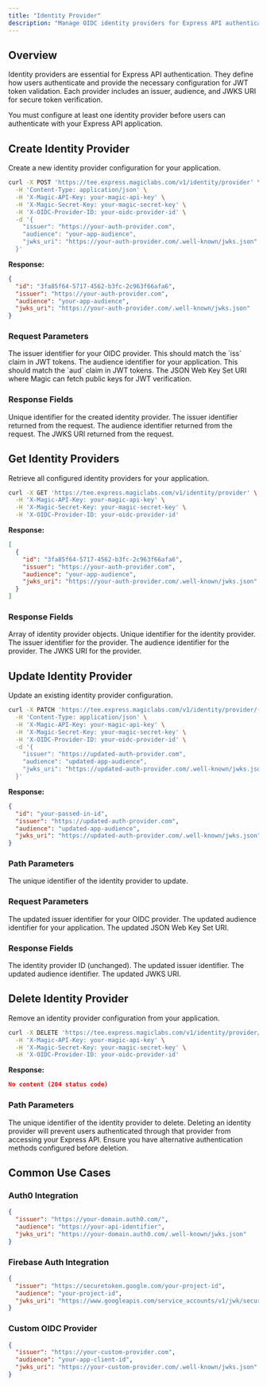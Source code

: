```yaml
---
title: "Identity Provider"
description: "Manage OIDC identity providers for Express API authentication, including creating, updating, retrieving, and deleting provider configurations."
---
```


## Overview

Identity providers are essential for Express API authentication. They define how users authenticate and provide the necessary configuration for JWT token validation. Each provider includes an issuer, audience, and JWKS URI for secure token verification.

<Info>
You must configure at least one identity provider before users can authenticate with your Express API application.
</Info>

## Create Identity Provider

Create a new identity provider configuration for your application.

```bash cURL icon="square-terminal"
curl -X POST 'https://tee.express.magiclabs.com/v1/identity/provider' \
  -H 'Content-Type: application/json' \
  -H 'X-Magic-API-Key: your-magic-api-key' \
  -H 'X-Magic-Secret-Key: your-magic-secret-key' \
  -H 'X-OIDC-Provider-ID: your-oidc-provider-id' \
  -d '{
    "issuer": "https://your-auth-provider.com",
    "audience": "your-app-audience",
    "jwks_uri": "https://your-auth-provider.com/.well-known/jwks.json"
  }'
```

**Response:**

```json
{
  "id": "3fa85f64-5717-4562-b3fc-2c963f66afa6",
  "issuer": "https://your-auth-provider.com",
  "audience": "your-app-audience",
  "jwks_uri": "https://your-auth-provider.com/.well-known/jwks.json"
}
```

### Request Parameters

<ParamField body="issuer" type="string" required>
The issuer identifier for your OIDC provider. This should match the `iss` claim in JWT tokens.
</ParamField>

<ParamField body="audience" type="string" required>
The audience identifier for your application. This should match the `aud` claim in JWT tokens.
</ParamField>

<ParamField body="jwks_uri" type="string" required>
The JSON Web Key Set URI where Magic can fetch public keys for JWT verification.
</ParamField>

### Response Fields

<ResponseField name="id" type="string">
Unique identifier for the created identity provider.
</ResponseField>

<ResponseField name="issuer" type="string">
The issuer identifier returned from the request.
</ResponseField>

<ResponseField name="audience" type="string">
The audience identifier returned from the request.
</ResponseField>

<ResponseField name="jwks_uri" type="string">
The JWKS URI returned from the request.
</ResponseField>

## Get Identity Providers

Retrieve all configured identity providers for your application.

```bash cURL icon="square-terminal"
curl -X GET 'https://tee.express.magiclabs.com/v1/identity/provider' \
  -H 'X-Magic-API-Key: your-magic-api-key' \
  -H 'X-Magic-Secret-Key: your-magic-secret-key' \
  -H 'X-OIDC-Provider-ID: your-oidc-provider-id'
```

**Response:**

```json
[
  {
    "id": "3fa85f64-5717-4562-b3fc-2c963f66afa6",
    "issuer": "https://your-auth-provider.com",
    "audience": "your-app-audience",
    "jwks_uri": "https://your-auth-provider.com/.well-known/jwks.json"
  }
]
```

### Response Fields

<ResponseField name="providers" type="array">
Array of identity provider objects.

<Expandable title="Provider object">
<ResponseField name="id" type="string">
Unique identifier for the identity provider.
</ResponseField>

<ResponseField name="issuer" type="string">
The issuer identifier for the provider.
</ResponseField>

<ResponseField name="audience" type="string">
The audience identifier for the provider.
</ResponseField>

<ResponseField name="jwks_uri" type="string">
The JWKS URI for the provider.
</ResponseField>
</Expandable>
</ResponseField>

## Update Identity Provider

Update an existing identity provider configuration.

```bash cURL icon="square-terminal"
curl -X PATCH 'https://tee.express.magiclabs.com/v1/identity/provider/{id}' \
  -H 'Content-Type: application/json' \
  -H 'X-Magic-API-Key: your-magic-api-key' \
  -H 'X-Magic-Secret-Key: your-magic-secret-key' \
  -H 'X-OIDC-Provider-ID: your-oidc-provider-id' \
  -d '{
    "issuer": "https://updated-auth-provider.com",
    "audience": "updated-app-audience",
    "jwks_uri": "https://updated-auth-provider.com/.well-known/jwks.json"
  }'
```

**Response:**

```json
{
  "id": "your-passed-in-id",
  "issuer": "https://updated-auth-provider.com",
  "audience": "updated-app-audience",
  "jwks_uri": "https://updated-auth-provider.com/.well-known/jwks.json"
}
```

### Path Parameters

<ParamField path="id" type="string" required>
The unique identifier of the identity provider to update.
</ParamField>

### Request Parameters

<ParamField body="issuer" type="string" required>
The updated issuer identifier for your OIDC provider.
</ParamField>

<ParamField body="audience" type="string" required>
The updated audience identifier for your application.
</ParamField>

<ParamField body="jwks_uri" type="string" required>
The updated JSON Web Key Set URI.
</ParamField>

### Response Fields

<ResponseField name="id" type="string">
The identity provider ID (unchanged).
</ResponseField>

<ResponseField name="issuer" type="string">
The updated issuer identifier.
</ResponseField>

<ResponseField name="audience" type="string">
The updated audience identifier.
</ResponseField>

<ResponseField name="jwks_uri" type="string">
The updated JWKS URI.
</ResponseField>

## Delete Identity Provider

Remove an identity provider configuration from your application.

```bash cURL icon="square-terminal"
curl -X DELETE 'https://tee.express.magiclabs.com/v1/identity/provider/{id}' \
  -H 'X-Magic-API-Key: your-magic-api-key' \
  -H 'X-Magic-Secret-Key: your-magic-secret-key' \
  -H 'X-OIDC-Provider-ID: your-oidc-provider-id'
```

**Response:**

```json
No content (204 status code)
```

### Path Parameters

<ParamField path="id" type="string" required>
The unique identifier of the identity provider to delete.
</ParamField>

<Warning>
Deleting an identity provider will prevent users authenticated through that provider from accessing your Express API. Ensure you have alternative authentication methods configured before deletion.
</Warning>

## Common Use Cases

### Auth0 Integration

```json
{
  "issuer": "https://your-domain.auth0.com/",
  "audience": "https://your-api-identifier",
  "jwks_uri": "https://your-domain.auth0.com/.well-known/jwks.json"
}
```

### Firebase Auth Integration

```json
{
  "issuer": "https://securetoken.google.com/your-project-id",
  "audience": "your-project-id",
  "jwks_uri": "https://www.googleapis.com/service_accounts/v1/jwk/securetoken@system.gserviceaccount.com"
}
```

### Custom OIDC Provider

```json
{
  "issuer": "https://your-custom-provider.com",
  "audience": "your-app-client-id",
  "jwks_uri": "https://your-custom-provider.com/.well-known/jwks.json"
}
```
